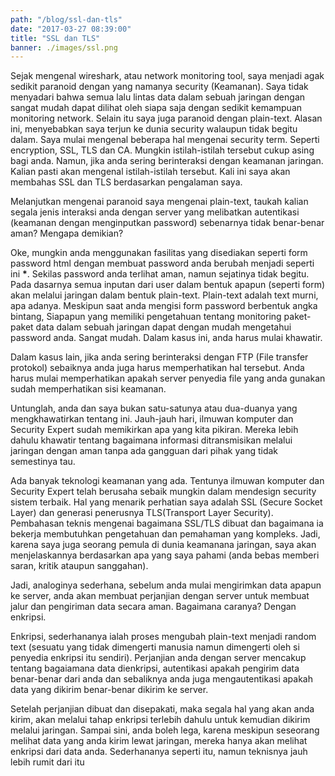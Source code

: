 ```yaml
---
path: "/blog/ssl-dan-tls"
date: "2017-03-27 08:39:00"
title: "SSL dan TLS"
banner: ./images/ssl.png
---
```


Sejak mengenal wireshark, atau network monitoring tool, saya menjadi agak sedikit paranoid dengan yang namanya security (Keamanan). Saya tidak menyadari bahwa semua lalu lintas data dalam sebuah jaringan dengan sangat mudah dapat dilihat oleh siapa saja dengan sedikit kemampuan monitoring network. Selain itu saya juga paranoid dengan plain-text. Alasan ini, menyebabkan saya terjun ke dunia security walaupun tidak begitu dalam. Saya mulai mengenal beberapa hal mengenai security term. Seperti encryption, SSL, TLS dan CA. Mungkin istilah-istilah tersebut cukup asing bagi anda. Namun, jika anda sering berinteraksi dengan keamanan jaringan. Kalian pasti akan mengenal istilah-istilah tersebut. Kali ini saya akan membahas SSL dan TLS berdasarkan pengalaman saya.

Melanjutkan mengenai paranoid saya mengenai plain-text, taukah kalian segala jenis interaksi anda dengan server yang melibatkan autentikasi (keamanan dengan menginputkan password) sebenarnya tidak benar-benar aman? Mengapa demikian?

Oke, mungkin anda menggunakan fasilitas yang disediakan seperti form password html dengan membuat password anda berubah menjadi seperti ini **\***. Sekilas password anda terlihat aman, namun sejatinya tidak begitu. Pada dasarnya semua inputan dari user dalam bentuk apapun (seperti form) akan melalui jaringan dalam bentuk plain-text. Plain-text adalah text murni, apa adanya. Meskipun saat anda mengisi form password berbentuk angka bintang, Siapapun yang memiliki pengetahuan tentang monitoring paket-paket data dalam sebuah jaringan dapat dengan mudah mengetahui password anda. Sangat mudah. Dalam kasus ini, anda harus mulai khawatir.

Dalam kasus lain, jika anda sering berinteraksi dengan FTP (File transfer protokol) sebaiknya anda juga harus memperhatikan hal tersebut. Anda harus mulai memperhatikan apakah server penyedia file yang anda gunakan sudah memperhatikan sisi keamanan.

Untunglah, anda dan saya bukan satu-satunya atau dua-duanya yang mengkhawatirkan tentang ini. Jauh-jauh hari, ilmuwan komputer dan Security Expert sudah memikirkan apa yang kita pikiran. Mereka lebih dahulu khawatir tentang bagaimana informasi ditransmisikan melalui jaringan dengan aman tanpa ada gangguan dari pihak yang tidak semestinya tau.

Ada banyak teknologi keamanan yang ada. Tentunya ilmuwan komputer dan Security Expert telah berusaha sebaik mungkin dalam mendesign security sistem terbaik. Hal yang menarik perhatian saya adalah SSL (Secure Socket Layer) dan generasi penerusnya TLS(Transport Layer Security). Pembahasan teknis mengenai bagaimana SSL/TLS dibuat dan bagaimana ia bekerja membutuhkan pengetahuan dan pemahaman yang kompleks. Jadi, karena saya juga seorang pemula di dunia keamanana jaringan, saya akan menjelaskannya berdasarkan apa yang saya pahami (anda bebas memberi saran, kritik ataupun sanggahan).

Jadi, analoginya sederhana, sebelum anda mulai mengirimkan data apapun ke server, anda akan membuat perjanjian dengan server untuk membuat jalur dan pengiriman data secara aman. Bagaimana caranya? Dengan enkripsi.

Enkripsi, sederhananya ialah proses mengubah plain-text menjadi random text (sesuatu yang tidak dimengerti manusia namun dimengerti oleh si penyedia enkripsi itu sendiri). Perjanjian anda dengan server mencakup tentang bagaiamana data dienkripsi, autentikasi apakah pengirim data benar-benar dari anda dan sebaliknya anda juga mengautentikasi apakah data yang dikirim benar-benar dikirim ke server.

Setelah perjanjian dibuat dan disepakati, maka segala hal yang akan anda kirim, akan melalui tahap enkripsi terlebih dahulu untuk kemudian dikirim melalui jaringan. Sampai sini, anda boleh lega, karena meskipun seseorang melihat data yang anda kirim lewat jaringan, mereka hanya akan melihat enkripsi dari data anda. Sederhananya seperti itu, namun teknisnya jauh lebih rumit dari itu
